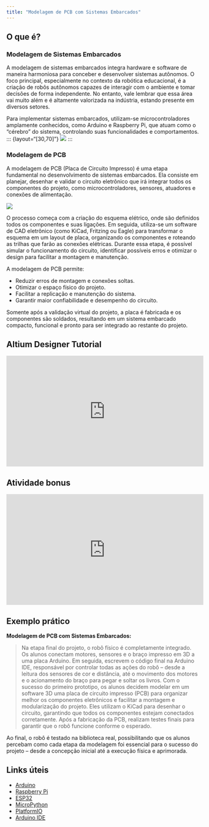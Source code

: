 ```yaml
---
title: "Modelagem de PCB com Sistemas Embarcados"
---
```


## O que é?
### Modelagem de Sistemas Embarcados

A modelagem de sistemas embarcados integra hardware e software de maneira harmoniosa para conceber e desenvolver sistemas autônomos. O foco principal, especialmente no contexto da robótica educacional, é a criação de robôs autônomos capazes de interagir com o ambiente e tomar decisões de forma independente. No entanto, vale lembrar que essa área vai muito além e é altamente valorizada na indústria, estando presente em diversos setores.

Para implementar sistemas embarcados, utilizam-se microcontroladores amplamente conhecidos, como Arduino e Raspberry Pi, que atuam como o "cérebro" do sistema, controlando suas funcionalidades e comportamentos.
::: {layout="[30,70]"}
<!-- Espaço reservado para imagem -->
![](../images/devMina.png)
:::


### Modelagem de PCB

A modelagem de PCB (Placa de Circuito Impresso) é uma etapa fundamental no desenvolvimento de sistemas embarcados. Ela consiste em planejar, desenhar e validar o circuito eletrônico que irá integrar todos os componentes do projeto, como microcontroladores, sensores, atuadores e conexões de alimentação.


::: {layout="[30,70]"}
<!-- Espaço reservado para imagem -->
![](../images/PCB%20-67862.jpg)
:::


O processo começa com a criação do esquema elétrico, onde são definidos todos os componentes e suas ligações. Em seguida, utiliza-se um software de CAD eletrônico (como KiCad, Fritzing ou Eagle) para transformar o esquema em um layout de placa, organizando os componentes e roteando as trilhas que farão as conexões elétricas. Durante essa etapa, é possível simular o funcionamento do circuito, identificar possíveis erros e otimizar o design para facilitar a montagem e manutenção.

A modelagem de PCB permite:

- Reduzir erros de montagem e conexões soltas.
- Otimizar o espaço físico do projeto.
- Facilitar a replicação e manutenção do sistema.
- Garantir maior confiabilidade e desempenho do circuito.

Somente após a validação virtual do projeto, a placa é fabricada e os componentes são soldados, resultando em um sistema embarcado compacto, funcional e pronto para ser integrado ao restante do projeto.

## Altium Designer Tutorial 
<iframe width="514" height="289" src="https://www.youtube.com/embed/xjJpiMlldoI?si=rZ9t0zGdfWHMJ3Cc" title="Introdução à Modelagem 3D para Robótica" frameborder="0" allow="accelerometer; clipboard-write; encrypted-media; gyroscope; picture-in-picture" allowfullscreen></iframe>

## Atividade bonus
<iframe width="514" height="289" src="https://www.youtube.com/embed/jxiaHpoSUno?si=MpftE88GxSt_HCoK" title="Introdução à Modelagem 3D para Robótica" frameborder="0" allow="accelerometer; clipboard-write; encrypted-media; gyroscope; picture-in-picture" allowfullscreen></iframe>
## Exemplo prático

**Modelagem de PCB com Sistemas Embarcados:**  

> Na etapa final do projeto, o robô físico é completamente integrado. Os alunos conectam motores, sensores e o braço impresso em 3D a uma placa Arduino. Em seguida, escrevem o código final na Arduino IDE, responsável por controlar todas as ações do robô – desde a leitura dos sensores de cor e distância, até o movimento dos motores e o acionamento do braço para pegar e soltar os livros. Com o sucesso do primeiro prototipo, os alunos decidem modelar em um software 3D uma placa de circuito impresso (PCB) para organizar melhor os componentes eletrônicos e facilitar a montagem e modularização do projeto. Eles utilizam o KiCad para desenhar o circuito, garantindo que todos os componentes estejam conectados corretamente. Após a fabricação da PCB, realizam testes finais para garantir que o robô funcione conforme o esperado.

Ao final, o robô é testado na biblioteca real, possibilitando que os alunos percebam como cada etapa da modelagem foi essencial para o sucesso do projeto – desde a concepção inicial até a execução física e aprimorada.


## Links úteis

- [Arduino](https://www.arduino.cc/)
- [Raspberry Pi](https://www.raspberrypi.org/)
- [ESP32](https://www.espressif.com/en/products/socs/esp32)
- [MicroPython](https://micropython.org/)
- [PlatformIO](https://platformio.org/)
- [Arduino IDE](https://www.arduino.cc/en/software)